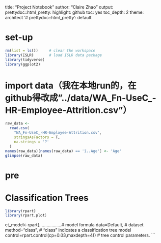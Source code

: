 title: "Project Notebook"
author: "Claire Zhao"
output:
  prettydoc::html_pretty:
    highlight: github
    toc: yes
    toc_depth: 2
    theme: architect
  '# prettydoc::html_pretty': default
  

# set-up
```r
rm(list = ls())     # clear the workspace 
library(ISLR)       # load ISLR data package
library(tidyverse)
library(ggplot2)
```


# import data（我在本地run的，在github得改成"../data/WA_Fn-UseC_-HR-Employee-Attrition.csv"）
```r
raw_data <-
  read.csv(
    "WA_Fn-UseC_-HR-Employee-Attrition.csv",
    stringsAsFactors = T,
    na.strings = '?'
  )
names(raw_data)[names(raw_data) == 'ï..Age'] <- 'Age'
glimpse(raw_data)
```
# pre

# Classification Trees

```r
library(rpart)
library(rpart.plot)
```

ct_model<-rpart(..................# model formula
                data=Default,                             # dataset
                method="class",                           # "class" indicates a classification tree model 
                control=rpart.control(cp=0.03,maxdepth=4))   # tree control parameters. 
```
